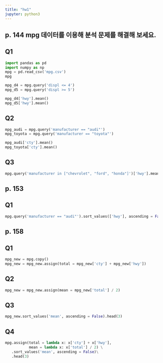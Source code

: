 ```yaml
---
title: "hw1"
jupyter: python3
---
```


## p. 144 mpg 데이터를 이용해 분석 문제를 해결해 보세요.

## Q1

``` python
import pandas as pd
import numpy as np
mpg = pd.read_csv('mpg.csv')
mpg

mpg_d4 = mpg.query('displ <= 4')
mpg_d5 = mpg.query('displ >= 5')

mpg_d4['hwy'].mean()
mpg_d5['hwy'].mean()

```

## Q2

``` python
mpg_audi = mpg.query('manufacturer == "audi"')
mpg_toyota = mpg.query('manufacturer == "toyota"')

mpg_audi['cty'].mean()
mpg_toyota['cty'].mean()

```

## Q3

``` python
mpg.query('manufacturer in ["chevrolet", "ford", "honda"]')['hwy'].mean()

```




## p. 153

## Q1

``` python
mpg.query('manufacturer == "audi"').sort_values(['hwy'], ascending = False).head()

```


## p. 158

## Q1
``` python
mpg_new = mpg.copy()
mpg_new = mpg_new.assign(total = mpg_new['cty'] + mpg_new['hwy'])

```

## Q2
``` python
mpg_new = mpg_new.assign(mean = mpg_new['total'] / 2)

```

## Q3
``` python
mpg_new.sort_values('mean', ascending = False).head(3)

```

## Q4
``` python
mpg.assign(total = lambda x: x['cty'] + x['hwy'],
           mean = lambda x: x['total'] / 2) \
   .sort_values('mean', ascending = False)\
   .head(3)

```

